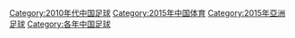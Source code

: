 {{Cat topic in year| topic=中国足球|year=2015}}

[[Category:2010年代中国足球|Category:2010年代中国足球]]
[[Category:2015年中国体育|Category:2015年中国体育]]
[[Category:2015年亞洲足球|Category:2015年亞洲足球]]
[[Category:各年中国足球|Category:各年中国足球]]